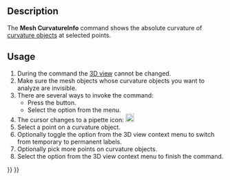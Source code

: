 <languages/>

{{Docnav
|[[Mesh_EvaluateFacet|EvaluateFacet]]
|[[Mesh_EvaluateSolid|EvaluateSolid]]
|[[Mesh_Workbench|Mesh]]
|IconL=Mesh_EvaluateFacet.svg
|IconR=Mesh_EvaluateSolid.svg
|IconC=Workbench_Mesh.svg
}}

{{GuiCommand
|Name=Mesh CurvatureInfo
|MenuLocation=Meshes → Analyze → Curvature info
|Workbenches=[[Mesh_Workbench|Mesh]]
|SeeAlso=[[Mesh_VertexCurvature|Mesh VertexCurvature]]
}}

==Description==

The '''Mesh CurvatureInfo''' command shows the absolute curvature of [[Mesh_VertexCurvature|curvature objects]] at selected points.

==Usage==

# During the command the [[3D_view|3D view]] cannot be changed.
# Make sure the mesh objects whose curvature objects you want to analyze are invisible.
# There are several ways to invoke the command:
#* Press the {{Button|[[Image:Mesh_CurvatureInfo.svg|16px]] [[Mesh_CurvatureInfo|Curvature info]]}} button.
#* Select the {{MenuCommand|Meshes → Analyze → [[Image:Mesh_CurvatureInfo.svg|16px]] Curvature info}} option from the menu.
# The cursor changes to a pipette icon: [[Image:Mesh_EvaluateFacet.svg|20px]]
# Select a point on a curvature object.
# Optionally toggle the {{MenuCommand|Annotation}} option from the 3D view context menu to switch from temporary to permanent labels.
# Optionally pick more points on curvature objects.
# Select the {{MenuCommand|Leave info mode}} option from the 3D view context menu to finish the command.


{{Docnav
|[[Mesh_EvaluateFacet|EvaluateFacet]]
|[[Mesh_EvaluateSolid|EvaluateSolid]]
|[[Mesh_Workbench|Mesh]]
|IconL=Mesh_EvaluateFacet.svg
|IconR=Mesh_EvaluateSolid.svg
|IconC=Workbench_Mesh.svg
}}

{{Mesh Tools navi{{#translation:}}}}
{{Userdocnavi{{#translation:}}}}
{{clear}}